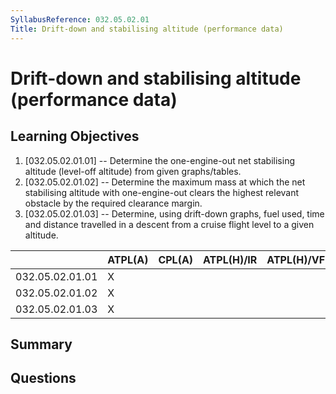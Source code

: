 ```yaml
---
SyllabusReference: 032.05.02.01
Title: Drift-down and stabilising altitude (performance data)
---
```


# Drift-down and stabilising altitude (performance data)

## Learning Objectives

1. [032.05.02.01.01] -- Determine the one-engine-out net stabilising altitude
   (level-off altitude) from given graphs/tables.
2. [032.05.02.01.02] -- Determine the maximum mass at which the net stabilising
   altitude with one-engine-out clears the highest relevant obstacle by the
   required clearance margin.
3. [032.05.02.01.03] -- Determine, using drift-down graphs, fuel used, time and
   distance travelled in a descent from a cruise flight level to a given
   altitude.

|                 | ATPL(A) | CPL(A) | ATPL(H)/IR | ATPL(H)/VFR | CPL(H) | IR  | CBIR(A) |
| --------------- | ------- | ------ | ---------- | ----------- | ------ | --- | ------- |
| 032.05.02.01.01 | X       |        |            |             |        |     |         |
| 032.05.02.01.02 | X       |        |            |             |        |     |         |
| 032.05.02.01.03 | X       |        |            |             |        |     |         |

## Summary

## Questions
